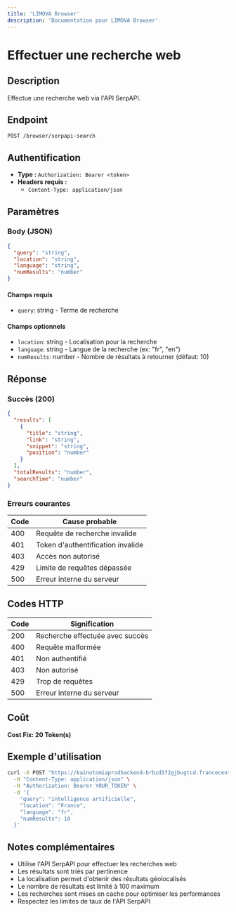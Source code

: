 ```yaml
---
title: 'LIMOVA Browser'
description: 'Documentation pour LIMOVA Browser'
---
```


# Effectuer une recherche web

## Description
Effectue une recherche web via l'API SerpAPI.

## Endpoint
```
POST /browser/serpapi-search
```

## Authentification
- **Type :** `Authorization: Bearer <token>`
- **Headers requis :**
  - `Content-Type: application/json`

## Paramètres

### Body (JSON)
```json
{
  "query": "string",
  "location": "string",
  "language": "string",
  "numResults": "number"
}
```

#### Champs requis
- `query`: string - Terme de recherche

#### Champs optionnels
- `location`: string - Localisation pour la recherche
- `language`: string - Langue de la recherche (ex: "fr", "en")
- `numResults`: number - Nombre de résultats à retourner (défaut: 10)

## Réponse

### Succès (200)
```json
{
  "results": [
    {
      "title": "string",
      "link": "string",
      "snippet": "string",
      "position": "number"
    }
  ],
  "totalResults": "number",
  "searchTime": "number"
}
```

### Erreurs courantes

| Code | Cause probable |
|------|----------------|
| 400 | Requête de recherche invalide |
| 401 | Token d'authentification invalide |
| 403 | Accès non autorisé |
| 429 | Limite de requêtes dépassée |
| 500 | Erreur interne du serveur |

## Codes HTTP

| Code | Signification |
|------|---------------|
| 200 | Recherche effectuée avec succès |
| 400 | Requête malformée |
| 401 | Non authentifié |
| 403 | Non autorisé |
| 429 | Trop de requêtes |
| 500 | Erreur interne du serveur |

## Coût
**Cost Fix: 20 Token(s)**

## Exemple d'utilisation

```bash
curl -X POST "https://kainotomiaprodbackend-brbzd3f2gjbugtcd.francecentral-01.azurewebsites.net/browser/serpapi-search" \
  -H "Content-Type: application/json" \
  -H "Authorization: Bearer YOUR_TOKEN" \
  -d '{
    "query": "intelligence artificielle",
    "location": "France",
    "language": "fr",
    "numResults": 10
  }'
```

## Notes complémentaires
- Utilise l'API SerpAPI pour effectuer les recherches web
- Les résultats sont triés par pertinence
- La localisation permet d'obtenir des résultats géolocalisés
- Le nombre de résultats est limité à 100 maximum
- Les recherches sont mises en cache pour optimiser les performances
- Respectez les limites de taux de l'API SerpAPI 
